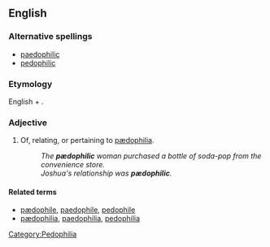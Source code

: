 ==English==

===Alternative spellings===
* [[paedophilic]]
* [[pedophilic]]

===Etymology===
English {{term|pædophile}} + {{term|-ic}}.

===Adjective===
{{en-adj}}

# Of, relating, or pertaining to [[pædophilia]].
#: ''The '''pædophilic''' woman purchased a bottle of soda-pop from the convenience store.''
#: ''Joshua's relationship was '''pædophilic'''.''

====Related terms====
* [[pædophile]], [[paedophile]], [[pedophile]]
* [[pædophilia]], [[paedophilia]], [[pedophilia]]

[[Category:Pedophilia]]